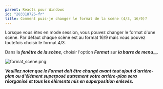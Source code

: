```yaml
---
parent: Reacts pour Windows
id: "203318725-fr"
title: Comment puis-je changer le format de la scène (4/3, 16/9)?
---
```

Lorsque vous êtes en mode session, vous pouvez changer le format d'une scène. Par défaut chaque scène est au format 16/9 mais vous pouvez toutefois choisir le format 4/3.

Dans la _**fenêtre de la scène**_, choisir l'option **_Format_** sur  _**la barre de menu**__._

![format_scene.png](@assets/attachments/format_scene.png)

_**Veuillez noter que le Format doit être changé avant tout ajout d'arrière-plan ou d'élément superposé autrement votre arrière-plan sera réorganisé et tous les éléments mis en superposition enlevés.**_
